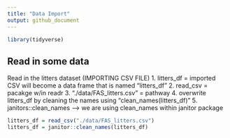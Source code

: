 ```yaml
---
title: "Data Import"
output: github_document
---
```


```r
library(tidyverse)
```

## Read in some data

Read in the litters dataset (IMPORTING CSV FILE)
1. litters_df = imported CSV will become a data frame that is named "litters_df"
2. read_csv = pacakge w/in readr
3. "./data/FAS_litters.csv" = pathway
4. overwrite litters_df by cleaning the names using "clean_names(litters_df)"
5. janitors::clean_names --> we are using clean_names within janitor package
```r
litters_df = read_csv("./data/FAS_litters.csv")
litters_df = janitor::clean_names(litters_df)
```


